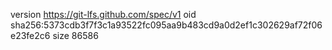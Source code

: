 version https://git-lfs.github.com/spec/v1
oid sha256:5373cdb3f7f3c1a93522fc095aa9b483cd9a0d2ef1c302629af72f06e23fe2c6
size 86586
